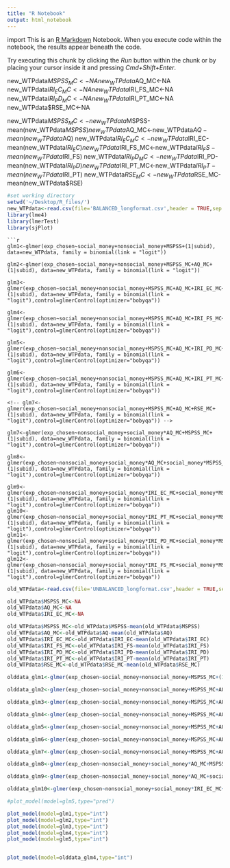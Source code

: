 ```yaml
---
title: "R Notebook"
output: html_notebook
---
```

import 
This is an [R Markdown](http://rmarkdown.rstudio.com) Notebook. When you execute code within the notebook, the results appear beneath the code. 

Try executing this chunk by clicking the *Run* button within the chunk or by placing your cursor inside it and pressing *Cmd+Shift+Enter*. 

new_WTPdata$MSPSS_MC<-NA 
new_WTPdata$AQ_MC<-NA
new_WTPdata$IRI_EC_MC<-NA
new_WTPdata$IRI_FS_MC<-NA
new_WTPdata$IRI_PD_MC<-NA
new_WTPdata$IRI_PT_MC<-NA
new_WTPdata$RSE_MC<-NA

new_WTPdata$MSPSS_MC<-new_WTPdata$MSPSS-mean(new_WTPdata$MSPSS)
new_WTPdata$AQ_MC<-new_WTPdata$AQ-mean(new_WTPdata$AQ)
new_WTPdata$IRI_EC_MC<-new_WTPdata$IRI_EC-mean(new_WTPdata$IRI_EC)
new_WTPdata$IRI_FS_MC<-new_WTPdata$IRI_FS-mean(new_WTPdata$IRI_FS)
new_WTPdata$IRI_PD_MC<-new_WTPdata$IRI_PD-mean(new_WTPdata$IRI_PD)
new_WTPdata$IRI_PT_MC<-new_WTPdata$IRI_PT-mean(new_WTPdata$IRI_PT)
new_WTPdata$RSE_MC<-new_WTPdata$RSE_MC-mean(new_WTPdata$RSE)
```r
#set working directory
setwd('~/Desktop/R_files/')
new_WTPdata<-read.csv(file='BALANCED_longformat.csv',header = TRUE,sep = ',')
library(lme4)
library(lmerTest)
library(sjPlot)
```
```
```r
glm1<-glmer(exp_chosen~social_money+nonsocial_money+MSPSS+(1|subid), data=new_WTPdata, family = binomial(link = "logit"))

glm2<-glmer(exp_chosen~social_money+nonsocial_money+MSPSS_MC+AQ_MC+(1|subid), data=new_WTPdata, family = binomial(link = "logit"))

glm3<-glmer(exp_chosen~social_money+nonsocial_money+MSPSS_MC+AQ_MC+IRI_EC_MC+(1|subid), data=new_WTPdata, family = binomial(link = "logit"),control=glmerControl(optimizer="bobyqa"))

glm4<-glmer(exp_chosen~social_money+nonsocial_money+MSPSS_MC+AQ_MC+IRI_FS_MC+(1|subid), data=new_WTPdata, family = binomial(link = "logit"),control=glmerControl(optimizer="bobyqa"))

glm5<-glmer(exp_chosen~social_money+nonsocial_money+MSPSS_MC+AQ_MC+IRI_PD_MC+(1|subid), data=new_WTPdata, family = binomial(link = "logit"),control=glmerControl(optimizer="bobyqa"))

glm6<-glmer(exp_chosen~social_money+nonsocial_money+MSPSS_MC+AQ_MC+IRI_PT_MC+(1|subid), data=new_WTPdata, family = binomial(link = "logit"),control=glmerControl(optimizer="bobyqa"))

<!-- glm7<-glmer(exp_chosen~social_money+nonsocial_money+MSPSS_MC+AQ_MC+RSE_MC+(1|subid), data=new_WTPdata, family = binomial(link = "logit"),control=glmerControl(optimizer="bobyqa")) -->

glm7<-glmer(exp_chosen~nonsocial_money+social_money*AQ_MC+MSPSS_MC+(1|subid), data=new_WTPdata, family = binomial(link = "logit"),control=glmerControl(optimizer="bobyqa"))

glm8<-glmer(exp_chosen~nonsocial_money+social_money*AQ_MC+social_money*MSPSS_MC+(1|subid), data=new_WTPdata, family = binomial(link = "logit"),control=glmerControl(optimizer="bobyqa"))

glm9<-glmer(exp_chosen~nonsocial_money+social_money*IRI_EC_MC+social_money*MSPSS_MC+(1|subid), data=new_WTPdata, family = binomial(link = "logit"),control=glmerControl(optimizer="bobyqa"))
glm10<-glmer(exp_chosen~nonsocial_money+social_money*IRI_PT_MC+social_money*MSPSS_MC+(1|subid), data=new_WTPdata, family = binomial(link = "logit"),control=glmerControl(optimizer="bobyqa"))
glm11<-glmer(exp_chosen~nonsocial_money+social_money*IRI_PD_MC+social_money*MSPSS_MC+(1|subid), data=new_WTPdata, family = binomial(link = "logit"),control=glmerControl(optimizer="bobyqa"))
glm12<-glmer(exp_chosen~nonsocial_money+social_money*IRI_FS_MC+social_money*MSPSS_MC+(1|subid), data=new_WTPdata, family = binomial(link = "logit"),control=glmerControl(optimizer="bobyqa"))
```

```r

old_WTPdata<-read.csv(file='UNBALANCED_longformat.csv',header = TRUE,sep = ',')
```


```r

old_WTPdata$MSPSS_MC<-NA
old_WTPdata$AQ_MC<-NA
old_WTPdata$IRI_EC_MC<-NA

old_WTPdata$MSPSS_MC<-old_WTPdata$MSPSS-mean(old_WTPdata$MSPSS)
old_WTPdata$AQ_MC<-old_WTPdata$AQ-mean(old_WTPdata$AQ)
old_WTPdata$IRI_EC_MC<-old_WTPdata$IRI_EC-mean(old_WTPdata$IRI_EC)
old_WTPdata$IRI_FS_MC<-old_WTPdata$IRI_FS-mean(old_WTPdata$IRI_FS)
old_WTPdata$IRI_PD_MC<-old_WTPdata$IRI_PD-mean(old_WTPdata$IRI_PD)
old_WTPdata$IRI_PT_MC<-old_WTPdata$IRI_PT-mean(old_WTPdata$IRI_PT)
old_WTPdata$RSE_MC<-old_WTPdata$RSE_MC-mean(old_WTPdata$RSE_MC)
```

```r
olddata_glm1<-glmer(exp_chosen~social_money+nonsocial_money+MSPSS_MC+(1|subid), data=old_WTPdata, family = binomial(link = "logit"))

olddata_glm2<-glmer(exp_chosen~social_money+nonsocial_money+MSPSS_MC+AQ_MC+(1|subid), data=old_WTPdata, family = binomial(link = "logit"))

olddata_glm3<-glmer(exp_chosen~social_money+nonsocial_money+MSPSS_MC+AQ_MC+IRI_EC_MC+(1|subid), data=old_WTPdata, family = binomial(link = "logit"),control=glmerControl(optimizer="bobyqa"))

olddata_glm4<-glmer(exp_chosen~social_money+nonsocial_money+MSPSS_MC+AQ_MC+IRI_FS_MC+(1|subid), data=old_WTPdata, family = binomial(link = "logit"),control=glmerControl(optimizer="bobyqa"))

olddata_glm5<-glmer(exp_chosen~social_money+nonsocial_money+MSPSS_MC+AQ_MC+IRI_PD_MC+(1|subid), data=old_WTPdata, family = binomial(link = "logit"),control=glmerControl(optimizer="bobyqa"))

olddata_glm6<-glmer(exp_chosen~social_money+nonsocial_money+MSPSS_MC+AQ_MC+IRI_PT_MC+(1|subid), data=old_WTPdata, family = binomial(link = "logit"),control=glmerControl(optimizer="bobyqa"))

olddata_glm7<-glmer(exp_chosen~social_money+nonsocial_money+MSPSS_MC+AQ_MC+RSE_MC+(1|subid), data=old_WTPdata, family = binomial(link = "logit"),control=glmerControl(optimizer="bobyqa"))

olddata_glm8<-glmer(exp_chosen~nonsocial_money+social_money*AQ_MC+MSPSS_MC+(1|subid), data=old_WTPdata, family = binomial(link = "logit"),control=glmerControl(optimizer="bobyqa"))

olddata_glm9<-glmer(exp_chosen~nonsocial_money+social_money*AQ_MC+social_money*MSPSS_MC+(1|subid), data=old_WTPdata, family = binomial(link = "logit"),control=glmerControl(optimizer="bobyqa"))

olddata_glm10<-glmer(exp_chosen~nonsocial_money+social_money*IRI_EC_MC+social_money*MSPSS_MC+(1|subid), data=old_WTPdata, family = binomial(link = "logit"),control=glmerControl(optimizer="bobyqa"))

```

```r
#plot_model(model=glm5,type="pred")

plot_model(model=glm1,type="int")
plot_model(model=glm2,type="int")
plot_model(model=glm3,type="int")
plot_model(model=glm4,type="int")
plot_model(model=glm5,type="int")


plot_model(model=olddata_glm4,type="int")
```

